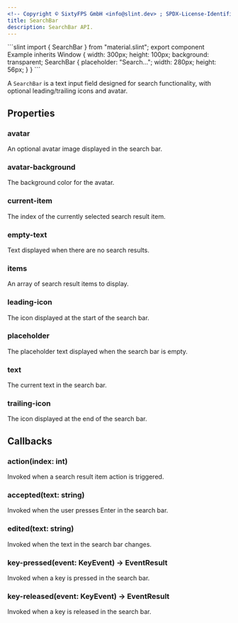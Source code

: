 ```yaml
---
<!-- Copyright © SixtyFPS GmbH <info@slint.dev> ; SPDX-License-Identifier: MIT -->
title: SearchBar
description: SearchBar API.
---
```



<CodeSnippetMD imagePath="/src/assets/generated/searchbar.png" imageWidth="300" imageHeight="200" imageAlt="">
```slint
import { SearchBar } from "material.slint";
export component Example inherits Window {
    width: 300px;
    height: 100px;
    background: transparent;
    SearchBar {
        placeholder: "Search...";
        width: 280px;
        height: 56px;
    }
}
```
</CodeSnippetMD>

A `SearchBar` is a text input field designed for search functionality, with optional leading/trailing icons and avatar.

## Properties

### avatar
<SlintProperty propName="avatar" typeName="image">
An optional avatar image displayed in the search bar.
</SlintProperty>

### avatar-background
<SlintProperty propName="avatar-background" typeName="color" defaultValue="#00000000">
The background color for the avatar.
</SlintProperty>

### current-item
<SlintProperty propName="current-item" typeName="int" propertyVisibility="in-out">
The index of the currently selected search result item.
</SlintProperty>

### empty-text
<SlintProperty propName="empty-text" typeName="string">
Text displayed when there are no search results.
</SlintProperty>

### items
<SlintProperty propName="items" typeName="[struct]" structName="ListItem">
An array of search result items to display.
</SlintProperty>

### leading-icon
<SlintProperty propName="leading-icon" typeName="image">
The icon displayed at the start of the search bar.
</SlintProperty>

### placeholder
<SlintProperty propName="placeholder" typeName="string">
The placeholder text displayed when the search bar is empty.
</SlintProperty>

### text
<SlintProperty propName="text" typeName="string" propertyVisibility="in-out">
The current text in the search bar.
</SlintProperty>

### trailing-icon
<SlintProperty propName="trailing-icon" typeName="image">
The icon displayed at the end of the search bar.
</SlintProperty>

## Callbacks


### action(index: int)
Invoked when a search result item action is triggered.

### accepted(text: string)
Invoked when the user presses Enter in the search bar.

### edited(text: string)
Invoked when the text in the search bar changes.

### key-pressed(event: KeyEvent) -> EventResult
Invoked when a key is pressed in the search bar.

### key-released(event: KeyEvent) -> EventResult
Invoked when a key is released in the search bar.